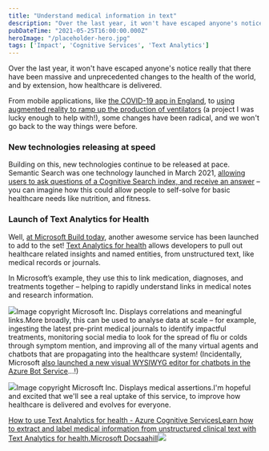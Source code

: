 ```yaml
---
title: "Understand medical information in text"
description: "Over the last year, it won't have escaped anyone's notice really that there have been massive and unprecedented changes to the health of the world, and by extension, how healthcare is delivered.  From mobile applications, like the COVID-19 app in England [https://covid19"
pubDateTime: "2021-05-25T16:00:00.000Z"
heroImage: "/placeholder-hero.jpg"
tags: ['Impact', 'Cognitive Services', 'Text Analytics']
---
```


Over the last year, it won't have escaped anyone's notice really that there have been massive and unprecedented changes to the health of the world, and by extension, how healthcare is delivered.

From mobile applications, like [the COVID-19 app in England](https://covid19.nhs.uk/), to [using augmented reality to ramp up the production of ventilators](https://news.microsoft.com/en-gb/features/driving-force-the-inside-story-of-how-a-group-of-rival-companies-came-together-to-make-ventilators-for-the-nhs-during-the-covid-19-pandemic/) (a project I was lucky enough to help with!), some changes have been radical, and we won't go back to the way things were before.

### New technologies releasing at speed

Building on this, new technologies continue to be released at pace. Semantic Search was one technology launched in March 2021, [allowing users to ask questions of a Cognitive Search index, and receive an answer](https://sealjay.com/intelligent-search-at-your-fingertips/) – you can imagine how this could allow people to self-solve for basic healthcare needs like nutrition, and fitness.

### Launch of Text Analytics for Health

Well, [at Microsoft Build today](https://news.microsoft.com/build2021), another awesome service has been launched to add to the set! [Text Analytics for health](https://docs.microsoft.com/en-gb/azure/cognitive-services/text-analytics/how-tos/text-analytics-for-health?WT.mc_id=AI-MVP-5004204) allows developers to pull out healthcare related insights and named entities, from unstructured text, like medical records or journals.

In Microsoft’s example, they use this to link medication, diagnoses, and treatments together – helping to rapidly understand links in medical notes and research information.

![](__GHOST_URL__/content/images/2021/05/image-5.png)Image copyright Microsoft Inc. Displays correlations and meaningful links.More broadly, this can be used to analyse data at scale – for example, ingesting the latest pre-print medical journals to identify impactful treatments, monitoring social media to look for the spread of flu or colds through symptom mention, and improving all of the many virtual agents and chatbots that are propagating into the healthcare system! (Incidentally, Microsoft [also launched a new visual WYSIWYG editor for chatbots in the Azure Bot Service](https://aka.ms/AAcf1i7)…!)

![](__GHOST_URL__/content/images/2021/05/image-4.png)Image copyright Microsoft Inc. Displays medical assertions.I'm hopeful and excited that we'll see a real uptake of this service, to improve how healthcare is delivered and evolves for everyone.

[How to use Text Analytics for health - Azure Cognitive ServicesLearn how to extract and label medical information from unstructured clinical text with Text Analytics for health.Microsoft Docsaahill![](https://docs.microsoft.com/en-us/media/logos/logo-ms-social.png)](https://docs.microsoft.com/en-gb/azure/cognitive-services/text-analytics/how-tos/text-analytics-for-health?tabs=ner&WT.mc_id=AI-MVP-5004204)